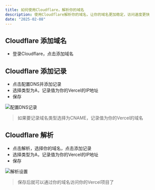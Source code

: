 ```yaml
---
title: 如何使用Cloudflare，解析你的域名
description: 使用Cloudflare解析你的域名，让你的域名更加稳定，访问速度更快
date: "2025-02-08"
---
```



## Cloudflare 添加域名
- 登录Cloudflare，点击添加域名

## Cloudflare 添加记录
- 点击配置DNS并添加记录
- 选择类型为A，记录值为你的Vercel的IP地址
- 保存

<Image 
  src="http://static.12interview.uno/static/cloud-0.png" 
  alt="配置DNS记录"
  width={718}
  height={404}
/>

> 如果要记录域名类型选择为CNAME，记录值为你的Vercel的域名

## Cloudflare 解析
- 点击解析，选择你的域名，点击添加记录
- 选择类型为A，记录值为你的Vercel的IP地址
- 保存

<Image 
  src="http://static.12interview.uno/static/cloud-1.png" 
  alt="解析设置"
  width={718}
  height={404}
/>

> 保存后就可以通过你的域名访问你的Vercel项目了